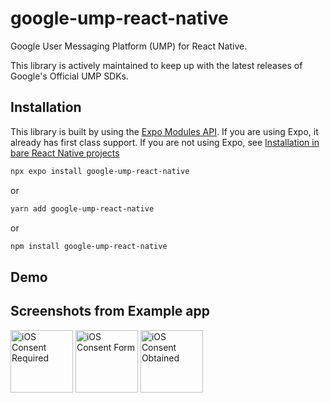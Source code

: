 # google-ump-react-native

Google User Messaging Platform (UMP) for React Native.

<Info>This library is actively maintained to keep up with the latest releases of Google's Official UMP SDKs.</Info>

## Installation

<Warning>This library is built by using the [Expo Modules API](https://docs.expo.dev/modules/overview/). If you are using Expo, it already has first class support. If you are not using Expo, see [Installation in bare React Native projects](/bare-projects)</Warning>

```bash
npx expo install google-ump-react-native
```
or
```bash
yarn add google-ump-react-native
```
or
```bash
npm install google-ump-react-native
```

## Demo

<YouTube id="kFDVrOUS4Uo" />

## Screenshots from Example app

<Image src="/assets/screenshot-ios-required.png" alt="iOS Consent Required" width="100" height="100" />

<Image src="/assets/screenshot-ios-form.png" alt="iOS Consent Form" width="100" />

<Image src="/assets/screenshot-ios-obtained.png" alt="iOS Consent Obtained" height="100" />
